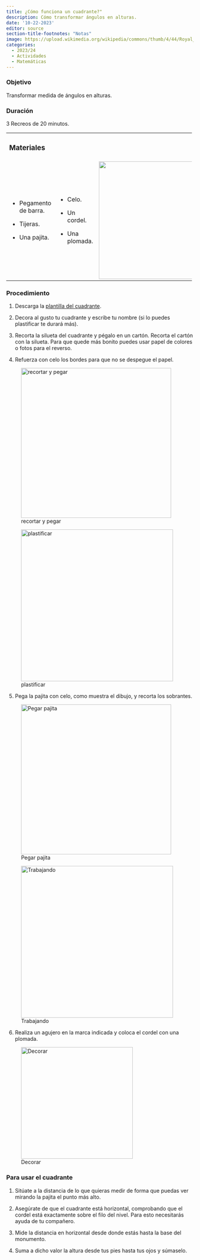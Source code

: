 ```yaml
---
title: ¿Cómo funciona un cuadrante?"
description: Cómo transformar ángulos en alturas.
date: '10-22-2023'
editor: source
section-title-footnotes: "Notas"
image: https://upload.wikimedia.org/wikipedia/commons/thumb/4/44/Royal_presentation_octant%2C_made_by_Jean_Baptiste_Magnie%2C_dedicated_to_King_Louis_XVI%2C_c._1786%2C_brass%2C_mahogany%2C_glass_-_Peabody_Essex_Museum_-_DSC06648.jpg/640px-Royal_presentation_octant%2C_made_by_Jean_Baptiste_Magnie%2C_dedicated_to_King_Louis_XVI%2C_c._1786%2C_brass%2C_mahogany%2C_glass_-_Peabody_Essex_Museum_-_DSC06648.jpg
categories: 
  - 2023/24
  - Actividades
  - Matemáticas
---
```


### Objetivo

Transformar medida de ángulos en alturas.

### Duración

3 Recreos de 20 minutos.

+-------------------------+------------------+---------------------------------------------:+
| ### Materiales          |                  |                                              |
+-------------------------+------------------+----------------------------------------------+
| -   Pegamento de barra. | -   Celo.        | | ![](materiales_cuadrante.png){width="316"} |
|                         |                  |                                              |
| -   Tijeras.            | -   Un cordel.   |                                              |
|                         |                  |                                              |
| -   Una pajita.         | -   Una plomada. |                                              |
+-------------------------+------------------+----------------------------------------------+

### Procedimiento

1.  Descarga la [plantilla del cuadrante](Plantilla%20cuadrante.pdf).

2.  Decora al gusto tu cuadrante y escribe tu nombre (si lo puedes plastificar te durará más).

3.  Recorta la silueta del cuadrante y pégalo en un cartón. Recorta el cartón con la silueta. Para que quede más bonito puedes usar papel de colores o fotos para el reverso.

4.  Refuerza con celo los bordes para que no se despegue el papel.

::: {layout-nrow="1"}
![recortar y pegar](recortar_cuadrante.png){width="403"}

![plastificar](recortar_cuadrante_2.png){width="408"}
:::

5.  Pega la pajita con celo, como muestra el dibujo, y recorta los sobrantes.

::: {layout-nrow="1"}
![Pegar pajita](cuadrante_pajita.png){width="403"}

![Trabajando](cuadrante_trabajando_clase.png){width="408"}
:::

6.  Realiza un agujero en la marca indicada y coloca el cordel con una plomada.

![Decorar](foto_cuadrante.png){width="300"}

### Para usar el cuadrante

1.  Sitúate a la distancia de lo que quieras medir de forma que puedas ver mirando la pajita el punto más alto.

2.  Asegúrate de que el cuadrante está horizontal, comprobando que el cordel está exactamente sobre el filo del nivel. Para esto necesitarás ayuda de tu compañero.

3.  Mide la distancia en horizontal desde donde estás hasta la base del monumento.

4.  Suma a dicho valor la altura desde tus pies hasta tus ojos y súmaselo.
